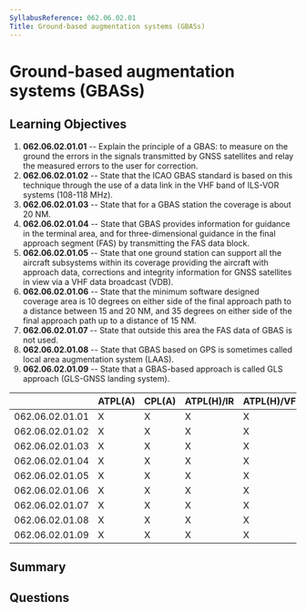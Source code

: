 ```yaml
---
SyllabusReference: 062.06.02.01
Title: Ground-based augmentation systems (GBASs)
---
```


# Ground-based augmentation systems (GBASs)

## Learning Objectives

1. **062.06.02.01.01** -- Explain the principle of a GBAS: to measure on the
   ground the errors in the signals transmitted by GNSS satellites and relay the
   measured errors to the user for correction.
2. **062.06.02.01.02** -- State that the ICAO GBAS standard is based on this
   technique through the use of a data link in the VHF band of ILS-VOR systems
   (108-118 MHz).
3. **062.06.02.01.03** -- State that for a GBAS station the coverage is about 20
   NM.
4. **062.06.02.01.04** -- State that GBAS provides information for guidance in
   the terminal area, and for three-dimensional guidance in the final approach
   segment (FAS) by transmitting the FAS data block.
5. **062.06.02.01.05** -- State that one ground station can support all the
   aircraft subsystems within its coverage providing the aircraft with approach
   data, corrections and integrity information for GNSS satellites in view via a
   VHF data broadcast (VDB).
6. **062.06.02.01.06** -- State that the minimum software designed coverage area
   is 10 degrees on either side of the final approach path to a distance between
   15 and 20 NM, and 35 degrees on either side of the final approach path up to
   a distance of 15 NM.
7. **062.06.02.01.07** -- State that outside this area the FAS data of GBAS is
   not used.
8. **062.06.02.01.08** -- State that GBAS based on GPS is sometimes called local
   area augmentation system (LAAS).
9. **062.06.02.01.09** -- State that a GBAS-based approach is called GLS
   approach (GLS-GNSS landing system).

|                 | ATPL(A) | CPL(A) | ATPL(H)/IR | ATPL(H)/VFR | CPL(H) | IR  | CBIR(A) |
| --------------- | ------- | ------ | ---------- | ----------- | ------ | --- | ------- |
| 062.06.02.01.01 | X       | X      | X          | X           | X      | X   | X       |
| 062.06.02.01.02 | X       | X      | X          | X           | X      | X   | X       |
| 062.06.02.01.03 | X       | X      | X          | X           | X      | X   | X       |
| 062.06.02.01.04 | X       | X      | X          | X           | X      | X   | X       |
| 062.06.02.01.05 | X       | X      | X          | X           | X      | X   |         |
| 062.06.02.01.06 | X       | X      | X          | X           | X      | X   |         |
| 062.06.02.01.07 | X       | X      | X          | X           | X      | X   |         |
| 062.06.02.01.08 | X       | X      | X          | X           | X      | X   |         |
| 062.06.02.01.09 | X       | X      | X          | X           | X      | X   |         |

## Summary

## Questions

